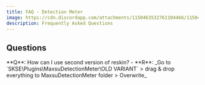 ```yaml
---
title: FAQ - Detection Meter
image: https://cdn.discordapp.com/attachments/1150463532761104466/1150463533159547041/yt_preview_detection_meter.jpg
description: Frequently Asked Questions
---
```


## Questions
<div className="[&>ul]:list-none mt-6">
**Q**: How can I use second version of reskin?
- **R**: _Go to `SKSE\Plugins\MaxsuDetectionMeter\OLD VARIANT` > drag & drop everything to MaxsuDetectionMeter folder > Overwrite_ 
</div>
